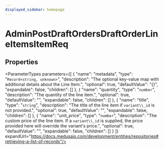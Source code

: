 ```yaml
---
displayed_sidebar: homepage
---
```



# AdminPostDraftOrdersDraftOrderLineItemsItemReq

## Properties

<ParameterTypes parameters={[
  {
    "name": "metadata",
    "type": "`Record<string, unknown>`",
    "description": "The optional key-value map with additional details about the Line Item.",
    "optional": true,
    "defaultValue": "{}",
    "expandable": false,
    "children": []
  },
  {
    "name": "quantity",
    "type": "`number`",
    "description": "The quantity of the line item.",
    "optional": true,
    "defaultValue": "",
    "expandable": false,
    "children": []
  },
  {
    "name": "title",
    "type": "`string`",
    "description": "The title of the line item if `variant\\_id` is not provided.",
    "optional": true,
    "defaultValue": "",
    "expandable": false,
    "children": []
  },
  {
    "name": "unit_price",
    "type": "`number`",
    "description": "The custom price of the line item. If a `variant\\_id` is supplied, the price provided here will override the variant's price.",
    "optional": true,
    "defaultValue": "",
    "expandable": false,
    "children": []
  }
]} expandUrl="https://docs.medusajs.com/development/entities/repositories#retrieving-a-list-of-records"/>
